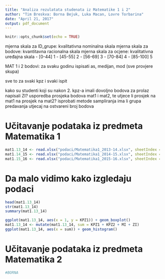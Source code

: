 ```yaml
---
title: "Analiza rezulatata studenata iz Matematike 1 i 2"
author: "Tim Breskva: Borna Bejuk, Luka Macan, Lovre Torbarina"
date: "April 21, 2017"
output: pdf_document
---
```


```r
knitr::opts_chunk$set(echo = TRUE)
```


 mjerna skala za ID_grupe: kvalitativna nominalna skala
 mjerna skala za bodove: kvantitavna racionalna skala
 mjerna skala za ocjene: kvalitativna uređajna skala
         - [0-44] 1
         - [45-55] 2
         - [56-69] 3
         - [70-84] 4
         - [85-100] 5
  

 MAT 1 i 2
 bodovi:
 za svaku godinu ispisati as, medijan, mod (sve provjere skupa)
 
 sve to za svaki kpz i svaki ispit
 
 
 kako su studenti koji su nakon 2. kpz-a imali dovoljno bodova za prolaz napisali ZI?
 usporedba prosjeka bodova mat1 i mat2, te utjece li prosjek na mat1 na prosjek na mat2?
 isprobati metode sampliranja
 ima li grupa predavanja utjecaj na ostvareni broj bodova

# Učitavanje podataka iz predmeta Matematika 1
```r
mat1.13_14 <- read.xlsx("podaci/Matematika1_2013-14.xlsx", sheetIndex = 1, rowIndex = 2:766)
mat1.14_15 <- read.xlsx("podaci/Matematika1_2014-15.xlsx", sheetIndex = 1, rowIndex = 2:844)
mat1.15_16 <- read.xlsx("podaci/Matematika1_2015-16.xlsx", sheetIndex = 1, rowIndex = 2:749)
```
# Da malo vidimo kako izgledaju podaci
```r
head(mat1.13_14)
str(mat1.13_14)
summary(mat1.13_14)
```
```r
ggplot(mat1.13_14, aes(x = 1, y = KPZ1)) + geom_boxplot()
mat1.13_14 <- mutate(mat1.13_14, sum = KPZ1 + KPZ2 + MI + ZI)
ggplot(mat1.13_14, aes(x = sum)) + geom_histogram()
```

# Učitavanje podataka iz predmeta Matematika 2
```r
#BORNA
```
